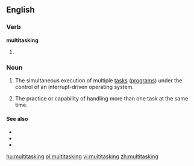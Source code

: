 ==English==

===Verb===
'''multitasking'''
# {{present participle of|[[multitask]]}}

===Noun===
{{en-noun|-}}

# {{computing}} The simultaneous execution of multiple [[task]]s ([[program]]s) under the control of an interrupt-driven operating system.
# {{buzzword|figurative}} The practice or capability of handling more than one task at the same  time.

====See also====
*{{pedialite}}
*{{pedialite|Computer multitasking}}
*{{pedialite|Human multitasking}}

[[hu:multitasking]]
[[pl:multitasking]]
[[vi:multitasking]]
[[zh:multitasking]]